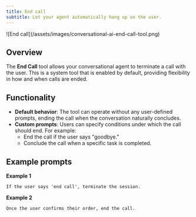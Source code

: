 ```yaml
---
title: End call
subtitle: Let your agent automatically hang up on the user.
---
```


<Frame>![End call](/assets/images/conversational-ai-end-call-tool.png)</Frame>

## Overview

The **End Call** tool allows your conversational agent to terminate a call with the user. This is a system tool that is enabled by default, providing flexibility in how and when calls are ended.

## Functionality

- **Default behavior**: The tool can operate without any user-defined prompts, ending the call when the conversation naturally concludes.
- **Custom prompts**: Users can specify conditions under which the call should end. For example:
  - End the call if the user says "goodbye."
  - Conclude the call when a specific task is completed.

## Example prompts

**Example 1**

```
If the user says 'end call', terminate the session.
```

**Example 2**

```
Once the user confirms their order, end the call.
```
